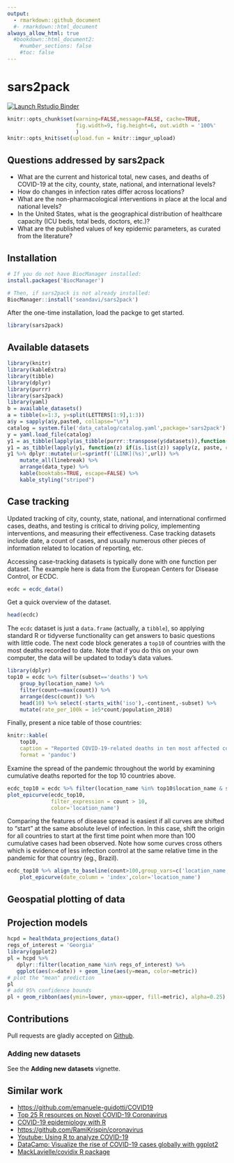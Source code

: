 ```yaml
---
output: 
  - rmarkdown::github_document
  #- rmarkdown::html_document
always_allow_html: true
  #bookdown::html_document2:
    #number_sections: false
    #toc: false
---
```



# sars2pack

<!-- badges: start -->

[![Launch Rstudio Binder](http://mybinder.org/badge_logo.svg)](https://mybinder.org/v2/gh/seandavi/sars2pack/master?urlpath=rstudio)
<!-- badges: end -->

```r
knitr::opts_chunk$set(warning=FALSE,message=FALSE, cache=TRUE,
                      fig.width=9, fig.height=6, out.width = '100%'
                      )
knitr::opts_knit$set(upload.fun = knitr::imgur_upload)
```

## Questions addressed by sars2pack

- What are the current and historical total, new cases, and deaths of COVID-19 at the city, county, state, national, and international levels?
- How do changes in infection rates differ across locations?
- What are the non-pharmacological interventions in place at the local and national levels?
- In the United States, what is the geographical distribution of healthcare capacity (ICU beds, total beds, doctors, etc.)?
- What are the published values of key epidemic parameters, as curated from the literature?



## Installation

```r
# If you do not have BiocManager installed:
install.packages('BiocManager')

# Then, if sars2pack is not already installed:
BiocManager::install('seandavi/sars2pack')
```

After the one-time installation, load the packge to get started.

```r
library(sars2pack)
```

## Available datasets

```r
library(knitr)
library(kableExtra)
library(tibble)
library(dplyr)
library(purrr)
library(sars2pack)
library(yaml)
b = available_datasets()
a = tibble(x=1:3, y=split(LETTERS[1:9],1:3))
a$y = sapply(a$y,paste0, collapse="\n")
catalog = system.file('data_catalog/catalog.yaml',package='sars2pack')
y = yaml.load_file(catalog)
y1 = as_tibble(lapply(as_tibble(purrr::transpose(y$datasets)),function(z) if(length(unlist(z))==length(z)) unlist(z) else (z)))
y1 = as_tibble(lapply(y1, function(z) if(is.list(z)) sapply(z, paste, collapse="\n") else z))
y1 %>% dplyr::mutate(url=sprintf('[LINK](%s)',url)) %>%
    mutate_all(linebreak) %>%
    arrange(data_type) %>%
    kable(booktabs=TRUE, escape=FALSE) %>%
    kable_styling("striped")
```

## Case tracking

Updated tracking  of city, county, state, national, and international confirmed cases, deaths,
and testing is critical to driving policy, implementing interventions, and measuring their effectiveness. Case tracking datasets include date, a count of cases, and usually numerous other pieces of information related to location of reporting, etc. 

Accessing case-tracking datasets is typically done with one function per dataset. The example here is data from the European Centers for Disease Control, or ECDC.

```r
ecdc = ecdc_data()
```

Get a quick overview of the dataset.

```r
head(ecdc)
```

The `ecdc` dataset is just a `data.frame` (actually, a `tibble`), so applying standard R or tidyverse functionality can get answers to basic questions with little code. The next code block generates a `top10` of countries with the most deaths recorded to date. Note that if you do this on your own computer, the data will be updated to today's data values. 

```r
library(dplyr)
top10 = ecdc %>% filter(subset=='deaths') %>% 
    group_by(location_name) %>%
    filter(count==max(count)) %>%
    arrange(desc(count)) %>%
    head(10) %>% select(-starts_with('iso'),-continent,-subset) %>%
    mutate(rate_per_100k = 1e5*count/population_2018)

```

Finally, present a nice table of those countries:

```r
knitr::kable(
    top10,
    caption = "Reported COVID-19-related deaths in ten most affected countries.",
    format = 'pandoc')
```

Examine the spread of the pandemic throughout the world by examining cumulative deaths
reported for the top 10 countries above.

```r
ecdc_top10 = ecdc %>% filter(location_name %in% top10$location_name & subset=='deaths')
plot_epicurve(ecdc_top10,
              filter_expression = count > 10, 
              color='location_name')
```

Comparing the features of disease spread is easiest if all curves are shifted to 
"start" at the same absolute level of infection. In this case, shift the origin for
all countries to start at the first time point when more than 100 cumulative cases
had been observed. Note how some curves cross others which is evidence of less infection
control at the same relative time in the pandemic for that country (eg., Brazil).

```r
ecdc_top10 %>% align_to_baseline(count>100,group_vars=c('location_name')) %>%
    plot_epicurve(date_column = 'index',color='location_name')
```


## Geospatial plotting of data





## Projection models

```r
hcpd = healthdata_projections_data()
regs_of_interest = 'Georgia'
library(ggplot2)
pl = hcpd %>%
   dplyr::filter(location_name %in% regs_of_interest) %>%
   ggplot(aes(x=date)) + geom_line(aes(y=mean, color=metric))
# plot the "mean" prediction
pl
# add 95% confidence bounds
pl + geom_ribbon(aes(ymin=lower, ymax=upper, fill=metric), alpha=0.25)
```


## Contributions

Pull requests are gladly accepted on [Github](https://github.com/seandavi/sars2pack).

### Adding new datasets

See the **Adding new datasets** vignette. 

## Similar work

-   <https://github.com/emanuele-guidotti/COVID19>
-   [Top 25 R resources on Novel COVID-19
    Coronavirus](https://towardsdatascience.com/top-5-r-resources-on-covid-19-coronavirus-1d4c8df6d85f)
-   [COVID-19 epidemiology with
    R](https://rviews.rstudio.com/2020/03/05/covid-19-epidemiology-with-r/)
-   <https://github.com/RamiKrispin/coronavirus>
-   [Youtube: Using R to analyze
    COVID-19](https://www.youtube.com/watch?v=D_CNmYkGRUc)
-   [DataCamp: Visualize the rise of COVID-19 cases globally with
    ggplot2](https://www.datacamp.com/projects/870)
-   [MackLavielle/covidix R
    package](https://github.com/MarcLavielle/covidix/)
